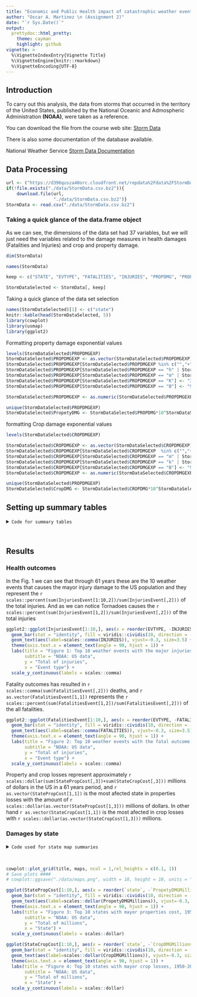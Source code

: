 ---
title: "Economic and Public Health impact of catastrophic weather events in the United States 1950 - 2011"
author: "Oscar A. Martinez \n (Assignment 2)"
date: "`r Sys.Date()`"
output:
  prettydoc::html_pretty:
    theme: cayman
    highlight: github
vignette: >
  %\VignetteIndexEntry{Vignette Title}
  %\VignetteEngine{knitr::rmarkdown}
  %\VignetteEncoding{UTF-8}
---

## Introduction

To carry out this analysis, the data from storms that occurred in the territory of the United States, published by the National Oceanic and Admospheric Administration <b>(NOAA)</b>, were taken as a reference. 

You can download the file from the course web site: [Storm Data](https://d396qusza40orc.cloudfront.net/repdata%2Fdata%2FStormData.csv.bz2)

There is also some documentation of the database available.

National Weather Service [Storm Data Documentation](https://d396qusza40orc.cloudfront.net/repdata%2Fpeer2_doc%2Fpd01016005curr.pdf)

## Data Processing
```{R}
url <- ("https://d396qusza40orc.cloudfront.net/repdata%2Fdata%2FStormData.csv.bz2")
if(!file.exists("./data/StormData.csv.bz2")){
    download.file(url,
                  "./data/StormData.csv.bz2")}
StormData <- read.csv("./data/StormData.csv.bz2")
```


### Taking a quick glance of the data.frame object

As we can see, the dimensions of the data set had 37 variables, but we will just need the variables related to the damage measures in health damages (Fatalities and Injuries) and crop and property damage.

```{r, echo=TRUE, results='asis'}

dim(StormData)

names(StormData)
```

```{r}
keep <- c("STATE", "EVTYPE", "FATALITIES", "INJURIES", "PROPDMG", "PROPDMGEXP",  "CROPDMG", "CROPDMGEXP")

StormDataSelected <- StormData[, keep]

```

Taking a quick glance of the data set selection
```{r, echo=FALSE, results='asis'}
names(StormDataSelected)[1] <- c("state")
knitr::kable(head(StormDataSelected, 5))
library(cowplot)
library(usmap)
library(ggplot2)
```



Formatting property damage exponential values
```{r}
levels(StormDataSelected$PROPDMGEXP)
StormDataSelected$PROPDMGEXP <- as.vector(StormDataSelected$PROPDMGEXP)
StormDataSelected$PROPDMGEXP[StormDataSelected$PROPDMGEXP %in% c("","+","-","?")] <- "1"
StormDataSelected$PROPDMGEXP[StormDataSelected$PROPDMGEXP == "h" | StormDataSelected$PROPDMGEXP == "H"] <- "2"
StormDataSelected$PROPDMGEXP[StormDataSelected$PROPDMGEXP == "m" | StormDataSelected$PROPDMGEXP == "M"] <- "6"
StormDataSelected$PROPDMGEXP[StormDataSelected$PROPDMGEXP == "K"] <- "3"
StormDataSelected$PROPDMGEXP[StormDataSelected$PROPDMGEXP == "B"] <- "9"

StormDataSelected$PROPDMGEXP <- as.numeric(StormDataSelected$PROPDMGEXP)

unique(StormDataSelected$PROPDMGEXP)
StormDataSelected$PropetyDMG <- StormDataSelected$PROPDMG*10^StormDataSelected$PROPDMGEXP
```
formatting Crop damage exponential values
```{r}
levels(StormDataSelected$CROPDMGEXP)

StormDataSelected$CROPDMGEXP <- as.vector(StormDataSelected$CROPDMGEXP)
StormDataSelected$CROPDMGEXP[StormDataSelected$CROPDMGEXP  %in% c("","+","-","?")] <- "1"
StormDataSelected$CROPDMGEXP[StormDataSelected$CROPDMGEXP == "m" | StormDataSelected$CROPDMGEXP == "M"] <- "6"
StormDataSelected$CROPDMGEXP[StormDataSelected$CROPDMGEXP == "k" | StormDataSelected$CROPDMGEXP == "K"] <- "3"
StormDataSelected$CROPDMGEXP[StormDataSelected$CROPDMGEXP == "B"] <- "9"
StormDataSelected$CROPDMGEXP <- as.numeric(StormDataSelected$CROPDMGEXP)

unique(StormDataSelected$PROPDMGEXP)
StormDataSelected$CropDMG <- StormDataSelected$CROPDMG*10^StormDataSelected$CROPDMGEXP
```

## Setting up summary tables

<details>
  <summary><code>Code for summary tables</code></summary>
  
```{r}
## summary tables
FatalitiesEvent <- aggregate(FATALITIES~EVTYPE, StormDataSelected[StormDataSelected$FATALITIES > 0,], sum)
InjuriesEvent <- aggregate(INJURIES~EVTYPE, StormDataSelected[StormDataSelected$INJURIES > 0,], sum)
PropCost <- aggregate(PropetyDMG~EVTYPE, StormDataSelected[StormDataSelected$PropetyDMG > 0,], sum)
CropCost <- aggregate(CropDMG~EVTYPE, StormDataSelected[StormDataSelected$CropDMG > 0,], sum)
StatePropCost <- aggregate(PropetyDMG~state, StormDataSelected[StormDataSelected$PropetyDMG > 0,], sum)
StateCropCost <- aggregate(CropDMG~state, StormDataSelected[StormDataSelected$CropDMG > 0,], sum)
StatePropCost$PropetyDMGMillions <- StatePropCost$PropetyDMG/1000000
StateCropCost$CropDMGMillions <- StateCropCost$CropDMG/1000000




## ordering decreasing total by event
FatalitiesEvent <- FatalitiesEvent[order(FatalitiesEvent$FATALITIES, decreasing = T),]
InjuriesEvent <- InjuriesEvent[order(InjuriesEvent$INJURIES, decreasing = T),]
PropCost <- PropCost[order(PropCost$PropetyDMG, decreasing = T),]
CropCost <- CropCost[order(CropCost$CropDMG, decreasing = T),]
StatePropCost <- StatePropCost[order(StatePropCost$PropetyDMG, decreasing = T),]
StateCropCost <- StateCropCost[order(StateCropCost$CropDMG, decreasing = T),]
## summary tables for state plotings

```
</details><br>


## Results

### Health outcomes
In the Fig. 1 we can see that through 61 years these are the 10 weather events that causes the mayor injury damage to the US population and they represent the `r scales::percent(sum(InjuriesEvent[1:10,2])/sum(InjuriesEvent[,2]))` of the total injuries. And as we can notice Tornadoes causes the `r scales::percent(sum(InjuriesEvent[1,2])/sum(InjuriesEvent[,2]))` of the total injuries

```{r, fig.width = 10, fig.asp = .62, fig.align = 'center'}
ggplot2::ggplot(InjuriesEvent[1:10,], aes(x = reorder(EVTYPE, -INJURIES), y = INJURIES)) +
  geom_bar(stat = "identity", fill = viridis::cividis(10, direction = -1)) +
  geom_text(aes(label=scales::comma(INJURIES)), vjust=-0.3, size=3.5) +
  theme(axis.text.x = element_text(angle = 90, hjust = 1)) +
  labs(title = "Figure 1: Top 10 weather events with the major injuries causation, 1950-2011",
       subtitle = "NOAA: US data",
       y = "Total of injuries",
       x = "Event type") +
  scale_y_continuous(labels = scales::comma)
```


Fatality outcomes has resulted in `r scales::comma(sum(FatalitiesEvent[,2]))` deaths, and `r as.vector(FatalitiesEvent[1,1])` represents the `r scales::percent(sum(FatalitiesEvent[1,2])/sum(FatalitiesEvent[,2]))` of the all fatalities.


```{r, fig.width = 10, fig.asp = .62, fig.align = 'center'}
ggplot2::ggplot(FatalitiesEvent[1:10,], aes(x = reorder(EVTYPE, -FATALITIES), y = FATALITIES)) +
  geom_bar(stat = "identity", fill = viridis::cividis(10, direction = -1)) +
  geom_text(aes(label=scales::comma(FATALITIES)), vjust=-0.3, size=3.5) +
  theme(axis.text.x = element_text(angle = 90, hjust = 1)) +
  labs(title = "Figure 2: Top 10 weather events with the fatal outcome causation, 1950-2011",
       subtitle = "NOAA: US data",
       y = "Total of injuries",
       x = "Event type") +
  scale_y_continuous(labels = scales::comma)
```


Property and crop losses represent approximately  `r scales::dollar(sum(StatePropCost[,3])+sum(StateCropCost[,3]))`  millions of dollars in the US in a 61 years period, and `r as.vector(StatePropCost[1,1])` is the most afected state in properties losses with the amount of `r scales::dollar(as.vector(StatePropCost[1,3]))` millions of dollars. In other hand `r as.vector(StateCropCost[1,1])` is the most afected in crop losses with `r scales::dollar(as.vector(StateCropCost[1,3]))` millions.


### Damages by state

<details>
  <summary><code>Code used for state map summaries</code></summary>
```{r}
StateFatalitiesEvent <- aggregate(FATALITIES~state, StormDataSelected[StormDataSelected$FATALITIES > 0,], sum)
StateInjuriesEvent <- aggregate(INJURIES~state, StormDataSelected[StormDataSelected$INJURIES > 0,], sum)
StatePropCost <- aggregate(PropetyDMG~state, StormDataSelected[StormDataSelected$PropetyDMG > 0,], sum)
StateCropCost <- aggregate(CropDMG~state, StormDataSelected[StormDataSelected$CropDMG > 0,], sum)


map1 <- usmap::plot_usmap(data = StateFatalitiesEvent, values = "FATALITIES", lines = "black") +
  scale_fill_continuous(name = "Fatalities",type = "viridis") +
  theme(legend.position = "right", plot.title = element_text(hjust = 0.5)) +
  labs(title = "Fatalities")

map2 <- usmap::plot_usmap(data = StateInjuriesEvent, values = "INJURIES", lines = "black") +
  scale_fill_continuous(name = "Injuries",type = "viridis") +
  theme(legend.position = "right", plot.title = element_text(hjust = 0.5)) +
  labs(title = "Injuries")


map3 <- usmap::plot_usmap(data = StatePropCost, values = "PropetyDMG", lines = "black") +
  scale_fill_continuous(name = "Property cost",type = "viridis", label = scales::dollar) +
  theme(legend.position = "right", plot.title = element_text(hjust = 0.5)) +
  labs(title = "Property cost")

map4 <- usmap::plot_usmap(data = StateCropCost, values = "CropDMG", lines = "black") +
  scale_fill_continuous(name = "",type = "viridis", label = scales::dollar) +
  theme(legend.position = "right", plot.title = element_text(hjust = 0.5)) +
  labs(title = "Crop cost")

# Combine plots ####
title <- cowplot::ggdraw() +
  draw_label("Figure 4: Summary of catastrophic weather events in the US, 1950 - 2011",
             fontface = 'bold')

maps <- plot_grid(
  map1,
  map2,
  map3,
  map4,
  nrow = 2
)
```
</details><br>

```{r fig5, fig.width = 10, fig.asp = .62, fig.align = 'center'}
cowplot::plot_grid(title, maps, ncol = 1,rel_heights = c(0.1, 1))
# Save plots ####
# cowplot::ggsave("./data/maps.png", width = 18, height = 10, units = "in")
```
```{r echo=FALSE, eval=FALSE, fig.width = 10, fig.asp = .62, fig.align = 'center'}
ggplot(StatePropCost[1:10,], aes(x = reorder(`state`, -`PropetyDMGMillions`), y = `PropetyDMGMillions`)) +
  geom_bar(stat = "identity", fill = viridis::cividis(10, direction = -1)) +
  geom_text(aes(label=scales::dollar(PropetyDMGMillions)), vjust=-0.3, size=3.5) +
  theme(axis.text.x = element_text(angle = 90, hjust = 1)) +
  labs(title = "Figure 3: Top 10 states with mayor properties cost, 1950-2011",
       subtitle = "NOAA: US data",
       y = "Total of millions",
       x = "State") +
  scale_y_continuous(labels = scales::dollar)

ggplot(StateCropCost[1:10,], aes(x = reorder(`state`, -`CropDMGMillions`), y = `CropDMGMillions`)) +
  geom_bar(stat = "identity", fill = viridis::cividis(10, direction = -1)) +
  geom_text(aes(label=scales::dollar(CropDMGMillions)), vjust=-0.3, size=3.5) +
  theme(axis.text.x = element_text(angle = 90, hjust = 1)) +
  labs(title = "Figure 4: Top 10 states with mayor crop losses, 1950-2011",
       subtitle = "NOAA: US data",
       y = "Total of millions",
       x = "State") +
  scale_y_continuous(labels = scales::dollar)
```
